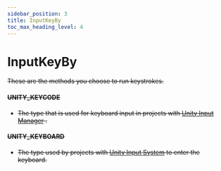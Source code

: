 ```yaml
---
sidebar_position: 3
title: InputKeyBy
toc_max_heading_level: 4
---
```


# InputKeyBy <s generated />

These are the methods you choose to run keystrokes.

#### UNITY_KEYCODE <s generated />

- The type that is used for keyboard input in projects with [Unity Input Manager]( https://docs.unity3d.com/Manual/class-InputManager.html) .

#### UNITY_KEYBOARD <s generated />

- The type used by projects with [Unity Input System]( https://docs.unity3d.com/Packages/com.unity.inputsystem@latest) to enter the keyboard.
